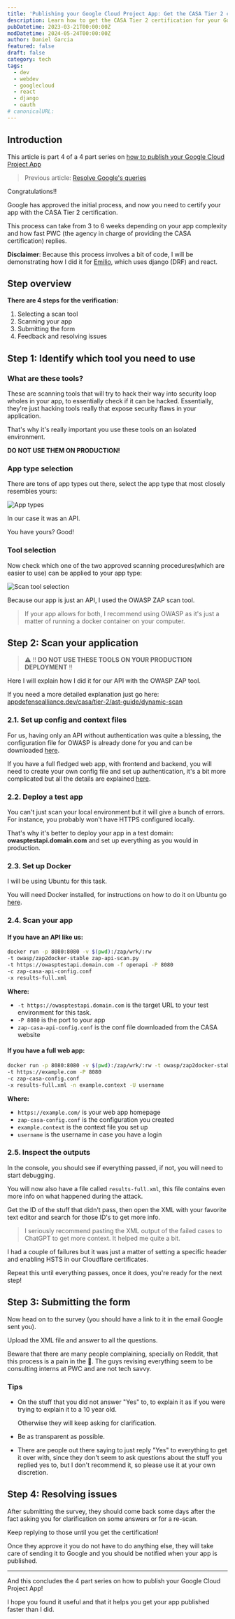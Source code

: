 ```yaml
---
title: 'Publishing your Google Cloud Project App: Get the CASA Tier 2 certification'
description: Learn how to get the CASA Tier 2 certification for your Google Cloud Project App.
pubDatetime: 2023-03-21T00:00:00Z
modDatetime: 2024-05-24T00:00:00Z
author: Daniel Garcia
featured: false
draft: false
category: tech
tags:
  - dev
  - webdev
  - googlecloud
  - react
  - django
  - oauth
# canonicalURL:
---
```



## Introduction

This article is part 4 of a 4 part series on [how to publish your Google Cloud Project App](/blog/publishing-your-google-cloud-project-app/)

> Previous article: [Resolve Google's queries](/blog/publishing-your-google-cloud-project-app-resolve-google-queries/)

Congratulations!!

Google has approved the initial process, and now you need to certify your app with the CASA Tier 2 certification.

This process can take from 3 to 6 weeks depending on your app complexity and how fast PWC (the agency in charge of providing the CASA certification) replies.

**Disclaimer**: Because this process involves a bit of code, I will be demonstrating how I did it for [Emilio](/projects/), which uses django (DRF) and react.

<WebsiteDesignCTA client:visible />

## Step overview

**There are 4 steps for the verification:**

1. Selecting a scan tool
2. Scanning your app
3. Submitting the form
4. Feedback and resolving issues

## Step 1: Identify which tool you need to use

### What are these tools?

These are scanning tools that will try to hack their way into security loop wholes in your app, to essentially check if it can be hacked. Essentially, they're just hacking tools really that expose security flaws in your application.

That's why it's really important you use these tools on an isolated environment.

**DO NOT USE THEM ON PRODUCTION!**

### App type selection

There are tons of app types out there, select the app type that most closely resembles yours:

![App types](./app-types.png)

In our case it was an API.

You have yours? Good!

### Tool selection

Now check which one of the two approved scanning procedures(which are easier to use) can be applied to your app type:

![Scan tool selection](./scan-tool-selection.png)

Because our app is just an API, I used the OWASP ZAP scan tool.

> If your app allows for both, I recommend using OWASP as it's just a matter of running a docker container on your computer\.

## Step 2: Scan your application

> ⚠️ ‼️ **DO NOT USE THESE TOOLS ON YOUR PRODUCTION DEPLOYMENT** ‼️

Here I will explain how I did it for our API with the OWASP ZAP tool.

If you need a more detailed explanation just go here: [appdefensealliance.dev/casa/tier-2/ast-guide/dynamic-scan](https://appdefensealliance.dev/casa/tier-2/ast-guide/dynamic-scan)

### 2.1. Set up config and context files

For us, having only an API without authentication was quite a blessing, the configuration file for OWASP is already done for you and can be downloaded [here](https://appdefensealliance.dev/casa/tier-2/ast-guide/dynamic-scan).

If you have a full fledged web app, with frontend and backend, you will need to create your own config file and set up authentication, it's a bit more complicated but all the details are explained [here](https://appdefensealliance.dev/casa/tier-2/ast-guide/dynamic-scan).

### 2.2. Deploy a test app

You can't just scan your local environment but it will give a bunch of errors. For instance, you probably won't have HTTPS configured locally.

That's why it's better to deploy your app in a test domain: **owasptestapi.domain.com** and set up everything as you would in production.

### 2.3. Set up Docker

I will be using Ubuntu for this task.

You will need Docker installed, for instructions on how to do it on Ubuntu go [here](https://docs.docker.com/engine/install/ubuntu/).

### 2.4. Scan your app

#### If you have an API like us:

```bash
docker run -p 8080:8080 -v $(pwd):/zap/wrk/:rw
-t owasp/zap2docker-stable zap-api-scan.py
-t https://owasptestapi.domain.com -f openapi -P 8080
-c zap-casa-api-config.conf
-x results-full.xml
```

**Where:**

- `-t https://owasptestapi.domain.com` is the target URL to your test environment for this task.
- `-P 8080` is the port to your app
- `zap-casa-api-config.conf` is the conf file downloaded from the CASA website

#### If you have a full web app:

```bash
docker run -p 8080:8080 -v $(pwd):/zap/wrk/:rw -t owasp/zap2docker-stable zap-full-scan.py
-t https://example.com -P 8080
-c zap-casa-config.conf
-x results-full.xml -n example.context -U username
```

**Where:**

- `https://example.com/` is your web app homepage
- `zap-casa-config.conf` is the configuration you created
- `example.context` is the context file you set up
- `username` is the username in case you have a login

### 2.5. Inspect the outputs

In the console, you should see if everything passed, if not, you will need to start debugging.

You will now also have a file called `results-full.xml`, this file contains even more info on what happened during the attack.

Get the ID of the stuff that didn't pass, then open the XML with your favorite text editor and search for those ID's to get more info.

> I seriously recommend pasting the XML output of the failed cases to ChatGPT to get more context. It helped me quite a bit.

I had a couple of failures but it was just a matter of setting a specific header and enabling HSTS in our Cloudflare certificates.

Repeat this until everything passes, once it does, you're ready for the next step!

## Step 3: Submitting the form

Now head on to the survey (you should have a link to it in the email Google sent you).

Upload the XML file and answer to all the questions.

Beware that there are many people complaining, specially on Reddit, that this process is a pain in the 🍑. The guys revising everything seem to be consulting interns at PWC and are not tech savvy.

### Tips

- On the stuff that you did not answer "Yes" to, to explain it as if you were trying to explain it to a 10 year old.

  Otherwise they will keep asking for clarification.

- Be as transparent as possible.

- There are people out there saying to just reply "Yes" to everything to get it over with, since they don't seem to ask questions about the stuff you replied yes to, but I don't recommend it, so please use it at your own discretion.

## Step 4: Resolving issues

After submitting the survey, they should come back some days after the fact asking you for clarification on some answers or for a re-scan.

Keep replying to those until you get the certification!

Once they approve it you do not have to do anything else, they will take care of sending it to Google and you should be notified when your app is published.

---

And this concludes the 4 part series on how to publish your Google Cloud Project App!

I hope you found it useful and that it helps you get your app published faster than I did.
